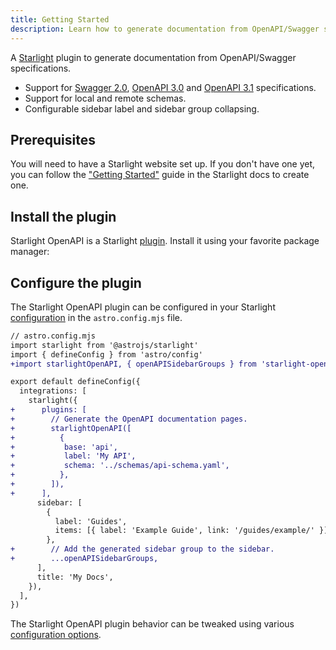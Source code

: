 ```yaml
---
title: Getting Started
description: Learn how to generate documentation from OpenAPI/Swagger specifications using the Starlight OpenAPI plugin.
---
```



A [Starlight](https://starlight.astro.build) plugin to generate documentation from OpenAPI/Swagger specifications.

- Support for [Swagger 2.0](https://swagger.io/specification/v2/), [OpenAPI 3.0](https://swagger.io/specification/v3/) and [OpenAPI 3.1](https://swagger.io/specification/) specifications.
- Support for local and remote schemas.
- Configurable sidebar label and sidebar group collapsing.

## Prerequisites

You will need to have a Starlight website set up.
If you don't have one yet, you can follow the ["Getting Started"](https://starlight.astro.build/getting-started) guide in the Starlight docs to create one.

## Install the plugin

Starlight OpenAPI is a Starlight [plugin](https://starlight.astro.build/reference/plugins/).
Install it using your favorite package manager:

<PackageManagers pkg="starlight-openapi" />

## Configure the plugin

The Starlight OpenAPI plugin can be configured in your Starlight [configuration](https://starlight.astro.build/reference/configuration/#plugins) in the `astro.config.mjs` file.

```diff lang="js"
// astro.config.mjs
import starlight from '@astrojs/starlight'
import { defineConfig } from 'astro/config'
+import starlightOpenAPI, { openAPISidebarGroups } from 'starlight-openapi'

export default defineConfig({
  integrations: [
    starlight({
+      plugins: [
+        // Generate the OpenAPI documentation pages.
+        starlightOpenAPI([
+          {
+           base: 'api',
+           label: 'My API',
+           schema: '../schemas/api-schema.yaml',
+          },
+        ]),
+      ],
      sidebar: [
        {
          label: 'Guides',
          items: [{ label: 'Example Guide', link: '/guides/example/' }],
        },
+        // Add the generated sidebar group to the sidebar.
+        ...openAPISidebarGroups,
      ],
      title: 'My Docs',
    }),
  ],
})
```

The Starlight OpenAPI plugin behavior can be tweaked using various [configuration options](/configuration).
